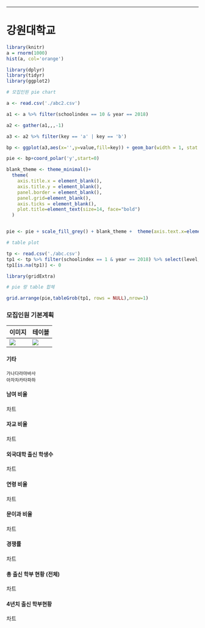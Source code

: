 ------

# 강원대학교

```r
library(knitr)
a = rnorm(1000)
hist(a, col='orange')
```
```r

library(dplyr)
library(tidyr)
library(ggplot2)

# 모집인원 pie chart

a <- read.csv('./abc2.csv')

a1 <- a %>% filter(schoolindex == 10 & year == 2018)

a2 <- gather(a1,,,-1)

a3 <- a2 %>% filter(key == 'a' | key == 'b')

bp <- ggplot(a3,aes(x='',y=value,fill=key)) + geom_bar(width = 1, stat = 'identity')

pie <- bp+coord_polar('y',start=0)

blank_theme <- theme_minimal()+
  theme(
    axis.title.x = element_blank(),
    axis.title.y = element_blank(),
    panel.border = element_blank(),
    panel.grid=element_blank(),
    axis.ticks = element_blank(),
    plot.title=element_text(size=14, face="bold")
  )


pie <- pie + scale_fill_grey() + blank_theme +  theme(axis.text.x=element_blank())

# table plot

tp <- read.csv('./abc.csv')
tp1 <- tp %>% filter(schoolindex == 1 & year == 2018) %>% select(level,leet,gpa,lang,doc,essay,interview,sum)
tp1[is.na(tp1)] <- 0

library(gridExtra)

# pie 랑 table 합체 

grid.arrange(pie,tableGrob(tp1, rows = NULL),nrow=1)
```

### 모집인원					기본계획

| 이미지  | 테이블  |
| ---- | ---- |
|   <img src = "C:\Users\GomGuard\Downloads\paper-3139127.jpg" />   |   <img src = "C:\Users\GomGuard\Downloads\paper-3139127.jpg"  />   |


#### 기타

```
가나다라마바사
아자차카타파하
```




#### 남여 비율

차트



#### 자교 비율

차트



#### 외국대학 출신 학생수

차트



#### 연령 비율

차트



#### 문이과 비율

차트



#### 경쟁률

차트



#### 총 출신 학부 현황 (전체)

차트



#### 4년치 출신 학부현황

차트